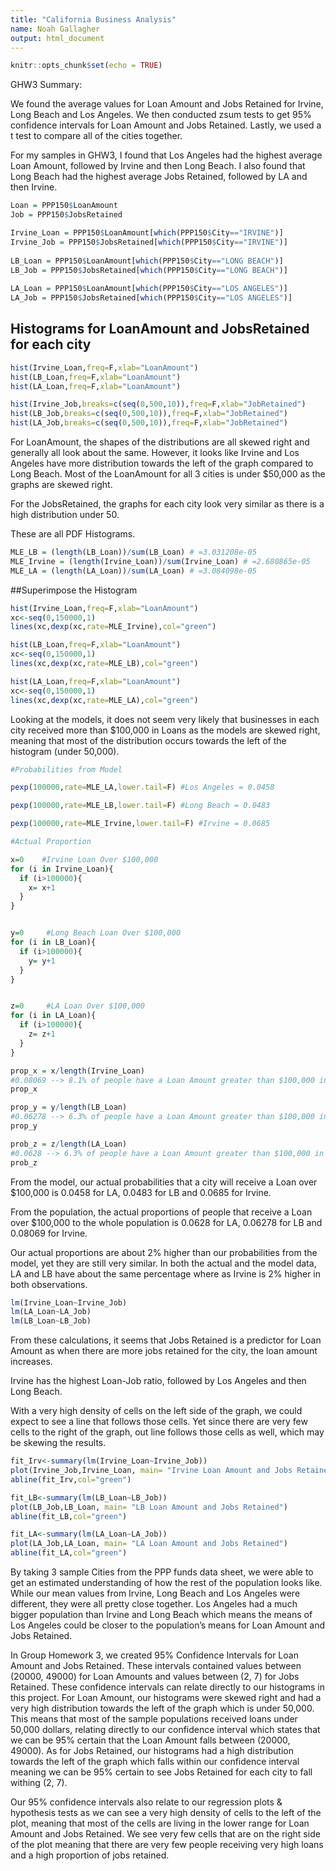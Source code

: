 ```yaml
---
title: "California Business Analysis"
name: Noah Gallagher
output: html_document
---
```


```r
knitr::opts_chunk$set(echo = TRUE)
```
GHW3 Summary: 

We found the average values for Loan Amount and Jobs Retained for Irvine, Long Beach and Los Angeles. We then conducted zsum tests to get 95% confidence intervals for Loan Amount and Jobs Retained. Lastly, we used a t test to compare all of the cities together.

For my samples in GHW3, I found that Los Angeles had the highest average Loan Amount, followed by Irvine and then Long Beach. I also found that Long Beach had the highest average Jobs Retained, followed by LA and then Irvine. 


```r
Loan = PPP150$LoanAmount
Job = PPP150$JobsRetained

Irvine_Loan = PPP150$LoanAmount[which(PPP150$City=="IRVINE")] 
Irvine_Job = PPP150$JobsRetained[which(PPP150$City=="IRVINE")] 
   
LB_Loan = PPP150$LoanAmount[which(PPP150$City=="LONG BEACH")]
LB_Job = PPP150$JobsRetained[which(PPP150$City=="LONG BEACH")]
   
LA_Loan = PPP150$LoanAmount[which(PPP150$City=="LOS ANGELES")]
LA_Job = PPP150$JobsRetained[which(PPP150$City=="LOS ANGELES")]
```

## Histograms for LoanAmount and JobsRetained for each city
```r
hist(Irvine_Loan,freq=F,xlab="LoanAmount")
hist(LB_Loan,freq=F,xlab="LoanAmount")
hist(LA_Loan,freq=F,xlab="LoanAmount")

hist(Irvine_Job,breaks=c(seq(0,500,10)),freq=F,xlab="JobRetained")
hist(LB_Job,breaks=c(seq(0,500,10)),freq=F,xlab="JobRetained")
hist(LA_Job,breaks=c(seq(0,500,10)),freq=F,xlab="JobRetained")
```
For LoanAmount, the shapes of the distributions are all skewed right and generally all look about the same. However, it looks like Irvine and Los Angeles have more distribution towards the left of the graph compared to Long Beach. Most of the LoanAmount for all 3 cities is under $50,000 as the graphs are skewed right. 

For the JobsRetained, the graphs for each city look very similar as there is a high distribution under 50. 

These are all PDF Histograms.

```r
MLE_LB = (length(LB_Loan))/sum(LB_Loan) # =3.031208e-05
MLE_Irvine = (length(Irvine_Loan))/sum(Irvine_Loan) # =2.680865e-05
MLE_LA = (length(LA_Loan))/sum(LA_Loan) # =3.084098e-05
```


##Superimpose the Histogram
```r
hist(Irvine_Loan,freq=F,xlab="LoanAmount")
xc<-seq(0,150000,1)
lines(xc,dexp(xc,rate=MLE_Irvine),col="green")

hist(LB_Loan,freq=F,xlab="LoanAmount")
xc<-seq(0,150000,1)
lines(xc,dexp(xc,rate=MLE_LB),col="green")

hist(LA_Loan,freq=F,xlab="LoanAmount")
xc<-seq(0,150000,1)
lines(xc,dexp(xc,rate=MLE_LA),col="green")
```
Looking at the models, it does not seem very likely that businesses in each city received more than $100,000 in Loans as the models are skewed right, meaning that most of the distribution occurs towards the left of the histogram (under 50,000).

```r
#Probabilities from Model

pexp(100000,rate=MLE_LA,lower.tail=F) #Los Angeles = 0.0458

pexp(100000,rate=MLE_LB,lower.tail=F) #Long Beach = 0.0483

pexp(100000,rate=MLE_Irvine,lower.tail=F) #Irvine = 0.0685

#Actual Proportion

x=0    #Irvine Loan Over $100,000
for (i in Irvine_Loan){
  if (i>100000){
    x= x+1
  }
}


y=0     #Long Beach Loan Over $100,000
for (i in LB_Loan){
  if (i>100000){
    y= y+1
  }
}


z=0     #LA Loan Over $100,000
for (i in LA_Loan){
  if (i>100000){
    z= z+1
  }
}

prop_x = x/length(Irvine_Loan) 
#0.08069 --> 8.1% of people have a Loan Amount greater than $100,000 in Irvine
prop_x

prop_y = y/length(LB_Loan) 
#0.06278 --> 6.3% of people have a Loan Amount greater than $100,000 in Long Beach
prop_y

prob_z = z/length(LA_Loan) 
#0.0628 --> 6.3% of people have a Loan Amount greater than $100,000 in Los Angeles
prob_z
```

From the model, our actual probabilities that a city will receive a Loan over $100,000 is 0.0458 for LA, 0.0483 for LB and 0.0685 for Irvine.

From the population, the actual proportions of people that receive a Loan over $100,000 to the whole population is 0.0628 for LA, 0.06278 for LB and 0.08069 for Irvine.

Our actual proportions are about 2% higher than our probabilities from the model, yet they are still very similar. In both the actual and the model data, LA and LB have about the same percentage where as Irvine is 2% higher in both observations.


```r
lm(Irvine_Loan~Irvine_Job)
lm(LA_Loan~LA_Job)
lm(LB_Loan~LB_Job)
```
From these calculations, it seems that Jobs Retained is a predictor for Loan Amount as when there are more jobs retained for the city, the loan amount increases. 

Irvine has the highest Loan-Job ratio, followed by Los Angeles and then Long Beach.

With a very high density of cells on the left side of the graph, we could expect to see a line that follows those cells. Yet since there are very few cells to the right of the graph, out line follows those cells as well, which may be skewing the results.

```r
fit_Irv<-summary(lm(Irvine_Loan~Irvine_Job))
plot(Irvine_Job,Irvine_Loan, main= "Irvine Loan Amount and Jobs Retained")
abline(fit_Irv,col="green")
```


```r
fit_LB<-summary(lm(LB_Loan~LB_Job))
plot(LB_Job,LB_Loan, main= "LB Loan Amount and Jobs Retained")
abline(fit_LB,col="green")
```


```r
fit_LA<-summary(lm(LA_Loan~LA_Job))
plot(LA_Job,LA_Loan, main= "LA Loan Amount and Jobs Retained")
abline(fit_LA,col="green")
```

By taking 3 sample Cities from the PPP funds data sheet, we were able to get an estimated understanding of how the rest of the population looks like. While our mean values from Irvine, Long Beach and Los Angeles were different, they were all pretty close together. Los Angeles had a much bigger population than Irvine and Long Beach which means the means of Los Angeles could be closer to the population's means for Loan Amount and Jobs Retained.

In Group Homework 3, we created 95% Confidence Intervals for Loan Amount and Jobs Retained. These intervals contained values between (20000, 49000) for Loan Amounts and values between (2, 7) for Jobs Retained. These confidence intervals can relate directly to our histograms in this project. For Loan Amount, our histograms were skewed right and had a very high distribution towards the left of the graph which is under 50,000. This means that most of the sample populations received loans under 50,000 dollars, relating directly to our confidence interval which states that we can be 95% certain that the Loan Amount falls between (20000, 49000). As for Jobs Retained, our histograms had a high distribution towards the left of the graph which falls within our confidence interval meaning we can be 95% certain to see Jobs Retained for each city to fall withing (2, 7).

Our 95% confidence intervals also relate to our regression plots & hypothesis tests as we can see a very high density of cells to the left of the plot, meaning that most of the cells are living in the lower range for Loan Amount and Jobs Retained. We see very few cells that are on the right side of the plot meaning that there are very few people receiving very high loans and a high proportion of jobs retained. 











